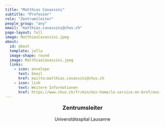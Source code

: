 ```yaml
---
title: "Matthias Cavassini"
subtitle: "Professor"
role: "Zentrumsleiter"
people_group: "any"
email: "matthias.cavassini@chuv.ch"
page-layout: full
image: MatthiasCavassini.jpeg
about: 
  id: about
  template: jolla
  image-shape: round
  image: MatthiasCavassini.jpeg
  links:
    - icon: envelope
      text: Email
      href: mailto:matthias.cavassini@chuv.ch
    - icon: link
      text: Weitere Informationen
      href: https://www.chuv.ch/fr/min/min-home/le-service-en-bref/nos-equipes/cadres/dr-matthias-cavassini
---
```


<div style="text-align: center;">
  <p style="font-size: 18px; font-weight: bold;">Zentrumsleiter</p>
  <p style="font-size: ">Universitätsspital Lausanne</p>
</div>